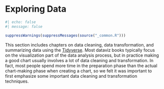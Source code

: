 # Exploring Data {#sec-part}

```r
#| echo: false
#| message: false

suppressWarnings(suppressMessages(source("_common.R")))
```

This section includes chapters on data cleaning, data transformation, and summarizing data using the [Tidyverse](https://www.tidyverse.org/). Most dataviz books typically focus on the visualization part of the data analysis process, but in practice making a good chart usually involves a lot of data cleaning and transformation. In fact, most people spend more time in the preparation phase than the actual chart-making phase when creating a chart, so we felt it was important to first emphasize some important data cleaning and transformation techniques.